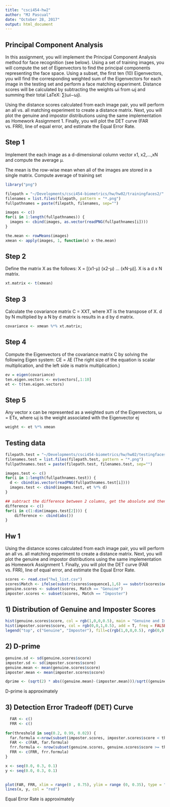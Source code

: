 ```yaml
---
title: "csci454-hw2"
author: "MJ Pascual"
date: "October 28, 2017"
output: html_document
---
```


## Principal Component Analysis
In this assignment, you will implement the Principal Component Analysis method for face recognition (see below). Using a set of training images, you will compute the set of Eigenvectors to find the principal components representing the face space. Using a subset, the first ten (10) Eigenvectors, you will find the corresponding weighted sum of the Eigenvectors for each image in the testing set and perform a face matching experiment. Distance scores will be calculated by subtracting the weights ωi from ωj and summing their total LaTeX: ∑(ωi−ωj).

Using the distance scores calculated from each image pair, you will perform an all vs. all matching experiment to create a distance matrix. Next, you will plot the genuine and impostor distributions using the same implementation as Homework Assignment 1. Finally, you will plot the DET curve (FAR vs. FRR), line of equal error, and estimate the Equal Error Rate.

## Step 1
Implement the each image as a d-dimensional column vector x1, x2,...,xN and compute the average µ. 

The mean is the row-wise mean when all of the images are stored in a single matrix. Compute average of training set
```r
library("png")

filepath = "~/Developments/csci454-biometrics/hw/hw02/trainingfaces2/"
filenames = list.files(filepath, pattern = "*.png")
fullpathnames = paste(filepath, filenames, sep="")

images <- c()
for(i in 1:length(fullpathnames)) {
  images <- cbind(images, as.vector(readPNG(fullpathnames[i])))
}

the.mean <- rowMeans(images)
xmean <- apply(images, 1, function(x) x-the.mean)

```

## Step 2
Define the matrix X as the follows: X = [(x1-µ) (x2-µ) ... (xN-µ)]. X is a d x N matrix.

```r
xt.matrix <- t(xmean)
```

## Step 3
Calculate the covariance matrix C = XXT, where XT is the transpose of X. d by N multiplied by a N by d matrix is results in a d by d matrix.
```r
covariance <- xmean %*% xt.matrix;
```

## Step 4
Compute the Eigenvectors of the covariance matrix C by solving the following Eigen system: CE = 𝜆E (The right size of the equation is scalar multiplication, and the left side is matrix multiplication.)
```r
ev = eigen(covariance)
ten.eigen.vectors <- ev$vectors[,1:10]
et <- t(ten.eigen.vectors)

```

## Step 5 
Any vector x can be represented as a weighted sum of the Eigenvectors, ω = ETx, where ωj is the weight associated with the Eigenvector ej
```r
weight <- et %*% xmean
```

## Testing data

``` r
filepath.test = "~/Developments/csci454-biometrics/hw/hw02/testingfaces2/"
filenames.test = list.files(filepath.test, pattern = "*.png")
fullpathnames.test = paste(filepath.test, filenames.test, sep="")

images.test <- c()
for(i in 1:length(fullpathnames.test)) {
  d <- cbind(as.vector(readPNG(fullpathnames.test[i])))
  images.test <- cbind(images.test, et %*% d)
}

## subtract the difference between 2 columns, get the absolute and then sum everything up = which equals to the distance scores
difference <- c()
for(i in c(1:dim(images.test[2]))) {
    difference <- cbind(abs())
}

```

## Hw 1
Using the distance scores calculated from each image pair, you will perform an all vs. all matching experiment to create a distance matrix. Next, you will plot the genuine and impostor distributions using the same implementation as Homework Assignment 1. Finally, you will plot the DET curve (FAR vs. FRR), line of equal error, and estimate the Equal Error Rate.


```r
scores <- read.csv("hw1_list.csv")
scores$Match <- ifelse(substr(scores$sequence1,1,6) == substr(scores$sequence2,1,6),"Genuine", "Imposter")
genuine.scores <- subset(scores, Match == "Genuine")
imposter.scores <- subset(scores, Match == "Imposter")
```

## 1) Distribution of Genuine and Imposter Scores

```r
hist(genuine.scores$score, col = rgb(1,0,0,0.5), main = "Genuine and Imposter Distribution", xlab = "Distance Scores", ylab = "Frequency", freq = FALSE)
hist(imposter.scores$score, col = rgb(0,0,1,0.5), add = T, freq = FALSE)
legend("top", c("Genuine", "Imposter"), fill=c(rgb(1,0,0,0.5), rgb(0,0,1,0.5)))


```

## 2) D-prime
```r
genuine.sd <- sd(genuine.scores$score)
imposter.sd <- sd(imposter.scores$score)
genuine.mean <- mean(genuine.scores$score)
imposter.mean <- mean(imposter.scores$score)

dprime <- (sqrt(2) * abs((genuine.mean)-(imposter.mean)))/sqrt((genuine.sd^2)+(imposter.sd^2))

```

D-prime is approximately 


## 3) Detection Error Tradeoff (DET) Curve

```r
  FAR <- c()
  FRR <- c()
  
for(threshold in seq(0.2, 0.99, 0.02)) {
  far.formula <-nrow(subset(imposter.scores, imposter.scores$score < threshold))/nrow(imposter.scores)
  FAR <- c(FAR, far.formula)
  frr.formula <- nrow(subset(genuine.scores, genuine.scores$score >= threshold))/nrow(genuine.scores)
  FRR <- c(FRR, frr.formula)
}

x <- seq(0.0, 0.3, 0.1)
y <- seq(0.0, 0.3, 0.1)

  
plot(FAR, FRR, xlim = range(0 , 0.75), ylim = range (0, 0.35), type = "l", col = "blue")
lines(x, y, col = "red")

```

Equal Error Rate is approximately 